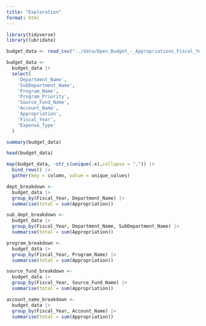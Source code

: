 ```yaml
---
title: "Exploration"
format: html
---
```


```r
library(tidyverse)
library(lubridate)

budget_data <- read_csv("../data/Open_Budget_-_Appropriations_Fiscal_Years_2010_-_2025_20250616.csv")
```

```r
budget_data <-
  budget_data |>
  select(
    'Department_Name',
    'SubDepartment_Name',
    'Program_Name',
    'Program_Priority',
    'Source_Fund_Name',
    'Account_Name',
    'Appropriation',
    'Fiscal_Year',
    'Expense_Type'
  )

summary(budget_data)
```

```r
head(budget_data)

map(budget_data, ~str_c(unique(.x),collapse = ",")) |>
  bind_rows() |>
  gather(key = column, value = unique_values)
```

```r
dept_breakdown <- 
  budget_data |>
  group_by(Fiscal_Year, Department_Name) |>
  summarise(total = sum(Appropriation))

sub_dept_breakdown <- 
  budget_data |>
  group_by(Fiscal_Year, Department_Name, SubDepartment_Name) |>
  summarise(total = sum(Appropriation))

program_breakdown <- 
  budget_data |>
  group_by(Fiscal_Year, Program_Name) |>
  summarise(total = sum(Appropriation))

source_fund_breakdown <- 
  budget_data |>
  group_by(Fiscal_Year, Source_Fund_Name) |>
  summarise(total = sum(Appropriation))

account_name_breakdown <- 
  budget_data |>
  group_by(Fiscal_Year, Account_Name) |>
  summarise(total = sum(Appropriation))
```